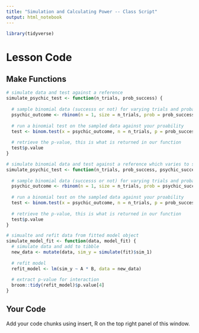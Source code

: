 ```yaml
---
title: "Simulation and Calculating Power -- Class Script"
output: html_notebook
---
```


```r
library(tidyverse)
```

# Lesson Code

## Make Functions

```r
# simulate data and test against a reference
simulate_psychic_test <- function(n_trials, prob_success) {
  
  # sample binomial data (successs or not) for varying trials and probabilities 
  psychic_outcome <- rbinom(n = 1, size = n_trials, prob = prob_success)
  
  # run a binomial test on the sampled data against your proability
  test <- binom.test(x = psychic_outcome, n = n_trials, p = prob_success)
  
  # retrieve the p-value, this is what is returned in our function
  test$p.value
}

# simulate binomial data and test against a reference which varies to sample
simulate_psychic_test <- function(n_trials, prob_success, psychic_success) {
  
  # sample binomial data (successs or not) for varying trials and probabilities 
  psychic_outcome <- rbinom(n = 1, size = n_trials, prob = psychic_success)
  
  # run a binomial test on the sampled data against your proability
  test <- binom.test(x = psychic_outcome, n = n_trials, p = prob_success)
  
  # retrieve the p-value, this is what is returned in our function
  test$p.value
}

# simualte and refit data from fitted model object
simulate_model_fit <- function(data, model_fit) {
  # simulate data and add to tibble
  new_data <- mutate(data, sim_y = simulate(fit)$sim_1)
  
  # refit model
  refit_model <- lm(sim_y ~ A * B, data = new_data)
  
  # extract p-value for interaction
  broom::tidy(refit_model)$p.value[4]
}
```

## Your Code

Add your code chunks using insert, R on the top right panel of this window.

```r

```

